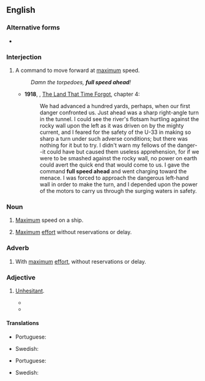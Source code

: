 ==English==

===Alternative forms===
* {{l|en|full steam ahead}}

===Interjection===
{{en-interjection}}

# {{lb|en|usually|nautical}} A command to move forward at [[maximum]] speed.
#: ''Damn the torpedoes, '''full speed ahead'''!''
#* '''1918''', {{w|Edgar Rice Burroughs}}, [[w:The Land That Time Forgot (novel)|The Land That Time Forgot]], chapter 4:
#*: We had advanced a hundred yards, perhaps, when our first danger confronted us. Just ahead was a sharp right-angle turn in the tunnel. I could see the river's flotsam hurtling against the rocky wall upon the left as it was driven on by the mighty current, and I feared for the safety of the U-33 in making so sharp a turn under such adverse conditions; but there was nothing for it but to try. I didn't warn my fellows of the danger--it could have but caused them useless apprehension, for if we were to be smashed against the rocky wall, no power on earth could avert the quick end that would come to us. I gave the command '''full speed ahead''' and went charging toward the menace. I was forced to approach the dangerous left-hand wall in order to make the turn, and I depended upon the power of the motors to carry us through the surging waters in safety.

===Noun===
{{en-noun|-}}

# {{lb|en|usually|nautical}} [[Maximum]] speed on a ship.
#: {{ux|en|Then he gave it '''full speed ahead''', and shot us into the inlet.}}
# {{lb|en|idiomatic}} [[maximum|Maximum]] [[effort]] without reservations or delay.
#: {{ux|en|We got the OK on the conversion project. It's '''full speed ahead'''.}}

===Adverb===
{{en-adv|-}}

# {{lb|en|idiomatic}} With [[maximum]] [[effort]], without reservations or delay.
#: {{ux|en|He charged '''full speed ahead''' into his studies.}}

===Adjective===
{{en-adj|-}}

# {{lb|en|idiomatic}} [[unhesitant|Unhesitant]].
#: {{ux|en|The company's '''full speed ahead''' approach to product development would ultimately be its downfall.}}
#* {{quote-book|passage=I was always so busy and '''full-speed ahead''' that I didn't take any time out to really listen to God.|title=Shattered|page=129|year=2009|isbn=1615791914}}
#* {{quote-book|passage=And what he's done in climbing is no less than world class — a blend of vision and genetic athleticism, with a '''full-speed-ahead''' approach that dwells on the possibilities, not the problems.|title=An Eye at the Top of the World|author=Pete Takeda|year=2013|page=90|isbn=9781568583587}}

====Translations====
{{trans-top|nautical}}
* Portuguese: {{t|pt|a todo vapor}}
{{trans-mid}}
* Swedish: {{t|sv|full fart framåt}}
{{trans-bottom}}

{{trans-top|idiom, maximum effort}}
* Portuguese: {{t|pt|a todo vapor}}
{{trans-mid}}
* Swedish: {{t|sv|full fart framåt}}
{{trans-bottom}}